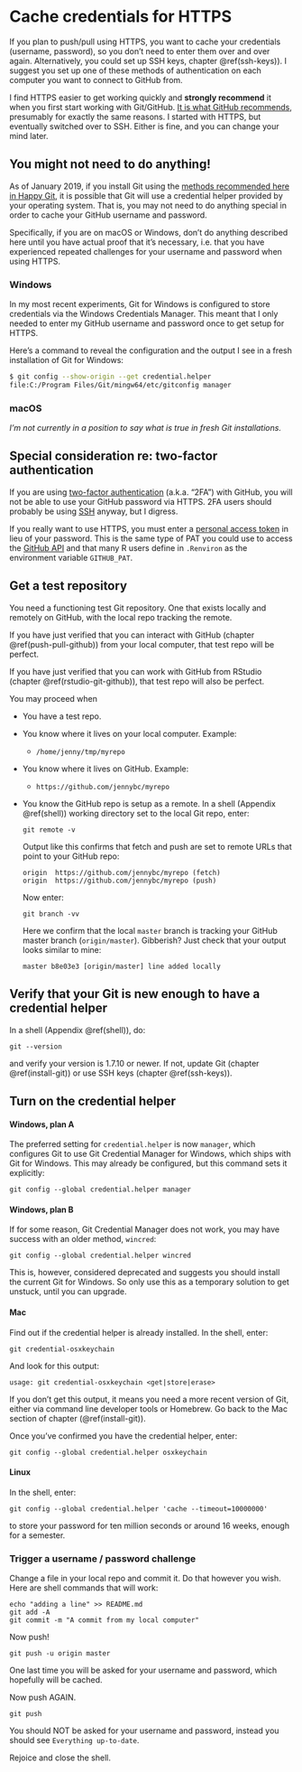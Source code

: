 # Cache credentials for HTTPS {#credential-caching}

If you plan to push/pull using HTTPS, you want to cache your credentials (username, password), so you don't need to enter them over and over again. Alternatively, you could set up SSH keys, chapter \@ref(ssh-keys)). I suggest you set up one of these methods of authentication on each computer you want to connect to GitHub from.

I find HTTPS easier to get working quickly and **strongly recommend** it when you first start working with Git/GitHub. [It is what GitHub recommends](https://stackoverflow.com/a/11041782/2825349), presumably for exactly the same reasons. I started with HTTPS, but eventually switched over to SSH. Either is fine, and you can change your mind later.

## You might not need to do anything!

As of January 2019, if you install Git using the [methods recommended here in Happy Git](#install-git), it is possible that Git will use a credential helper provided by your operating system. That is, you may not need to do anything special in order to cache your GitHub username and password.

Specifically, if you are on macOS or Windows, don't do anything described here until you have actual proof that it's necessary, i.e. that you have experienced repeated challenges for your username and password when using HTTPS.

### Windows

In my most recent experiments, Git for Windows is configured to store credentials via the Windows Credentials Manager. This meant that I only needed to enter my GitHub username and password once to get setup for HTTPS.

Here’s a command to reveal the configuration and the output I see in a fresh installation of Git for Windows:

``` bash
$ git config --show-origin --get credential.helper
file:C:/Program Files/Git/mingw64/etc/gitconfig manager
```

### macOS

*I'm not currently in a position to say what is true in fresh Git installations.*

## Special consideration re: two-factor authentication

If you are using [two-factor authentication](https://help.github.com/articles/about-two-factor-authentication/) (a.k.a. "2FA") with GitHub, you will not be able to use your GitHub password via HTTPS. 2FA users should probably be using [SSH](#ssh-keys) anyway, but I digress.

If you really want to use HTTPS, you must enter a [personal access token](https://help.github.com/articles/creating-a-personal-access-token-for-the-command-line/) in lieu of your password. This is the same type of PAT you could use to access the [GitHub API](https://developer.github.com/v3/) and that many R users define in `.Renviron` as the environment variable `GITHUB_PAT`.

## Get a test repository

You need a functioning test Git repository. One that exists locally and remotely on GitHub, with the local repo tracking the remote.

If you have just verified that you can interact with GitHub (chapter \@ref(push-pull-github)) from your local computer, that test repo will be perfect.

If you have just verified that you can work with GitHub from RStudio (chapter \@ref(rstudio-git-github)), that test repo will also be perfect.

You may proceed when

  * You have a test repo.
  * You know where it lives on your local computer. Example:
    - `/home/jenny/tmp/myrepo`
  * You know where it lives on GitHub. Example:
    - `https://github.com/jennybc/myrepo`
  * You know the GitHub repo is setup as a remote. In a shell (Appendix \@ref(shell)) working directory set to the local Git repo, enter:
  
        git remote -v
        
    Output like this confirms that fetch and push are set to remote URLs that point to your GitHub repo:
    
        origin	https://github.com/jennybc/myrepo (fetch)
        origin	https://github.com/jennybc/myrepo (push)
        
    Now enter:
    
        git branch -vv
        
    Here we confirm that the local `master` branch is tracking your GitHub master branch (`origin/master`). Gibberish? Just check that your output looks similar to mine:
    
        master b8e03e3 [origin/master] line added locally

## Verify that your Git is new enough to have a credential helper

In a shell (Appendix \@ref(shell)), do:

    git --version

and verify your version is 1.7.10 or newer. If not, update Git (chapter \@ref(install-git)) or use SSH keys (chapter \@ref(ssh-keys)).
  
## Turn on the credential helper

#### Windows, plan A

The preferred setting for `credential.helper` is now `manager`, which configures Git to use Git Credential Manager for Windows, which ships with Git for Windows. This may already be configured, but this command sets it explicitly:

    git config --global credential.helper manager

#### Windows, plan B

If for some reason, Git Credential Manager does not work, you may have success with an older method, `wincred`:

    git config --global credential.helper wincred
    
This is, however, considered deprecated and suggests you should install the current Git for Windows. So only use this as a temporary solution to get unstuck, until you can upgrade.

#### Mac

Find out if the credential helper is already installed. In the shell, enter:

    git credential-osxkeychain
    
And look for this output:

    usage: git credential-osxkeychain <get|store|erase>

If you don't get this output, it means you need a more recent version of Git, either via command line developer tools or Homebrew. Go back to the Mac section of chapter (\@ref(install-git)).

Once you've confirmed you have the credential helper, enter:

    git config --global credential.helper osxkeychain

#### Linux

In the shell, enter:

    git config --global credential.helper 'cache --timeout=10000000'

to store your password for ten million seconds or around 16 weeks, enough for a semester.

### Trigger a username / password challenge

Change a file in your local repo and commit it. Do that however you wish. Here are shell commands that will work:

    echo "adding a line" >> README.md
    git add -A
    git commit -m "A commit from my local computer"

Now push!

    git push -u origin master

One last time you will be asked for your username and password, which hopefully will be cached.

Now push AGAIN.

    git push
  
You should NOT be asked for your username and password, instead you should see `Everything up-to-date`.
  
Rejoice and close the shell.
